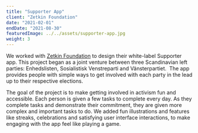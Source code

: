 ```yaml
---
title: "Supporter App"
client: "Zetkin Foundation"
date: "2021-02-01"
endDate: "2021-08-30"
featuredImage: ../../assets/supporter-app.jpg
weight: 3
---
```


We worked with [Zetkin Foundation](https://zetk.in/) to design their white-label Supporter app. This project began as a joint venture between three Scandinavian left parties: Enhedslisten, Sosialistisk Venstreparti and Vänsterpartiet.  The app provides people with simple ways to get involved with each party in the lead up to their respective elections.

The goal of the project is to make getting involved in activism fun and accessible. Each person is given a few tasks to complete every day. As they complete tasks and demonstrate their commitment, they are given more complex and important tasks to do. We added fun illustrations and features like streaks, celebrations and satisfying user interface interactions, to make engaging with the app feel like playing a game.